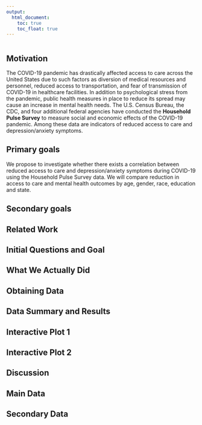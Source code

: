 ```yaml
---
output: 
  html_document:
    toc: true
    toc_float: true
---
```


```r

```

## Motivation

The COVID-19 pandemic has drastically affected access to care across the United States due to such factors as diversion of medical resources and personnel, reduced access to transportation, and fear of transmission of COVID-19 in healthcare facilities. In addition to  psychological stress from the pandemic, public health measures in place to reduce its spread may cause an increase in mental health needs. The U.S. Census Bureau, the CDC, and four additional federal agencies have conducted the **Household Pulse Survey** to measure social and economic effects of the COVID-19 pandemic. Among these data are indicators of reduced access to care and depression/anxiety symptoms. 

## Primary goals

We propose to investigate whether there exists a correlation between reduced access to care and depression/anxiety symptoms during COVID-19 using the Household Pulse Survey data. We will compare reduction in access to care and mental health outcomes by age, gender, race, education and state.

## Secondary goals

## Related Work

## Initial Questions and Goal

## What We Actually Did

## Obtaining Data

## Data Summary and Results

## Interactive Plot 1

## Interactive Plot 2

## Discussion

## Main Data

## Secondary Data

 